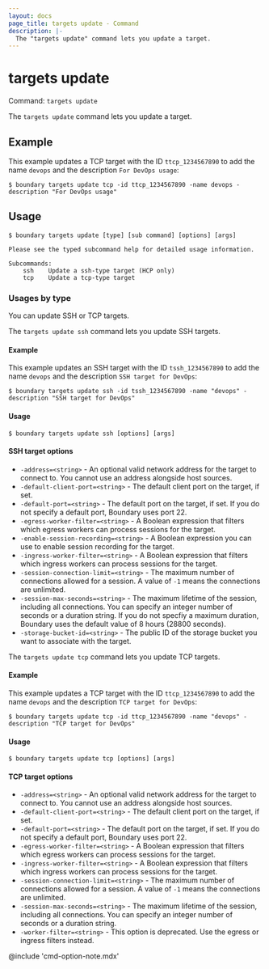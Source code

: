 ```yaml
---
layout: docs
page_title: targets update - Command
description: |-
  The "targets update" command lets you update a target.
---
```


# targets update

Command: `targets update`

The `targets update` command lets you update a target.

## Example

This example updates a TCP target with the ID `ttcp_1234567890` to add the name `devops` and the description `For DevOps usage`:

```shell-session
$ boundary targets update tcp -id ttcp_1234567890 -name devops -description "For DevOps usage"
```

## Usage

<CodeBlockConfig hideClipboard>

```shell-session
$ boundary targets update [type] [sub command] [options] [args]

Please see the typed subcommand help for detailed usage information.

Subcommands:
    ssh    Update a ssh-type target (HCP only)
    tcp    Update a tcp-type target
```

</CodeBlockConfig>

### Usages by type

You can update SSH or TCP targets.

<Tabs>
<Tab heading="SSH">

The `targets update ssh` command lets you update SSH targets.

#### Example

This example updates an SSH target with the ID `tssh_1234567890` to add the name `devops` and the description `SSH target for DevOps`:

```shell-session
$ boundary targets update ssh -id tssh_1234567890 -name "devops" -description "SSH target for DevOps"
```

#### Usage

<CodeBlockConfig hideClipboard>

```shell-session
$ boundary targets update ssh [options] [args]
```

</CodeBlockConfig>

#### SSH target options

- `-address=<string>` - An optional valid network address for the target to connect to.
You cannot use an address alongside host sources.
- `-default-client-port=<string>` - The default client port on the target, if set.
- `-default-port=<string>` - The default port on the target, if set.
If you do not specify a default port, Boundary uses port 22.
- `-egress-worker-filter=<string>` - A Boolean expression that filters which egress workers can process sessions for the target.
- `-enable-session-recording=<string>` - A Boolean expression you can use to enable session recording for the target.
- `-ingress-worker-filter=<string>` - A Boolean expression that filters which ingress workers can process sessions for the target.
- `-session-connection-limit=<string>` - The maximum number of connections allowed for a session.
A value of `-1` means the connections are unlimited.
- `-session-max-seconds=<string>` - The maximum lifetime of the session, including all connections.
You can specify an integer number of seconds or a duration string.
If you do not specfiy a maximum duration, Boundary uses the default value of 8 hours (28800 seconds).
- `-storage-bucket-id=<string>` - The public ID of the storage bucket you want to associate with the target.


</Tab>
<Tab heading="TCP">

The `targets update tcp` command lets you update TCP targets.

#### Example

This example updates a TCP target with the ID `ttcp_1234567890` to add the name `devops` and the description `TCP target for DevOps`:

```shell-session
$ boundary targets update tcp -id ttcp_1234567890 -name "devops" -description "TCP target for DevOps"
```

#### Usage

<CodeBlockConfig hideClipboard>

```shell-session
$ boundary targets update tcp [options] [args]
```

</CodeBlockConfig>

#### TCP target options

- `-address=<string>` - An optional valid network address for the target to connect to.
You cannot use an address alongside host sources.
- `-default-client-port=<string>` - The default client port on the target, if set.
- `-default-port=<string>` - The default port on the target, if set.
If you do not specify a default port, Boundary uses port 22.
- `-egress-worker-filter=<string>` - A Boolean expression that filters which egress workers can process sessions for the target.
- `-ingress-worker-filter=<string>` - A Boolean expression that filters which ingress workers can process sessions for the target.
- `-session-connection-limit=<string>` - The maximum number of connections allowed for a session.
A value of `-1` means the connections are unlimited.
- `-session-max-seconds=<string>` - The maximum lifetime of the session, including all connections.
You can specify an integer number of seconds or a duration string.
- `-worker-filter=<string>` - This option is deprecated.
Use the egress or ingress filters instead.

</Tab>
</Tabs>

@include 'cmd-option-note.mdx'